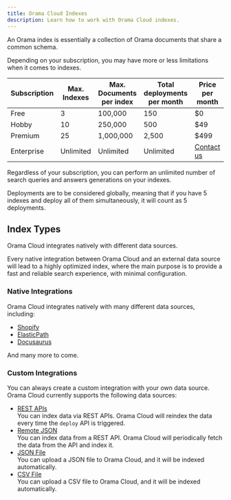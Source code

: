 ```yaml
---
title: Orama Cloud Indexes
description: Learn how to work with Orama Cloud indexes.
---
```


An Orama index is essentially a collection of Orama documents that share a common schema.

Depending on your subscription, you may have more or less limitations when it comes to indexes.

| Subscription | Max. Indexes | Max. Documents per index | Total deployments per month | Price per month                          |
| ------------ | ------------ | ------------------------ | --------------------------- | ---------------------------------------- |
| Free         | 3            | 100,000                  | 150                         | $0                                       |
| Hobby        | 10           | 250,000                  | 500                         | $49                                      |
| Premium      | 25           | 1,000,000                | 2,500                       | $499                                     |
| Enterprise   | Unlimited    | Unlimited                | Unlimited                   | [Contact us](mailto:info@orama.com)      |

Regardless of your subscription, you can perform an unlimited number of search queries and answers generations on your indexes.

Deployments are to be considered globally, meaning that if you have 5 indexes and deploy all of them simultaneously, it will count as 5 deployments.

## Index Types

Orama Cloud integrates natively with different data sources.

Every native integration between Orama Cloud and an external data source will lead to a highly optimized index,
where the main purpose is to provide a fast and reliable search experience, with minimal configuration.

### Native Integrations

Orama Cloud integrates natively with many different data sources, including:

- [Shopify](/cloud/data-sources/native-integrations/shopify)
- [ElasticPath](/cloud/data-sources/native-integrations/elasticpath)
- [Docusaurus](/cloud/data-sources/native-integrations/docusaurus)

And many more to come.

### Custom Integrations

You can always create a custom integration with your own data source. Orama Cloud currently supports the following data sources:

- [REST APIs](/cloud/data-sources/custom-integrations/rest-apis) \
  You can index data via REST APIs. Orama Cloud will reindex the data every time the `deploy` API is triggered.
- [Remote JSON](/cloud/data-sources/custom-integrations/remote-json) \
  You can index data from a REST API. Orama Cloud will periodically fetch the data from the API and index it.
- [JSON File](/cloud/data-sources/custom-integrations/json-file) \
  You can upload a JSON file to Orama Cloud, and it will be indexed automatically.
- [CSV File](/cloud/data-sources/custom-integrations/csv-file) \
  You can upload a CSV file to Orama Cloud, and it will be indexed automatically.
